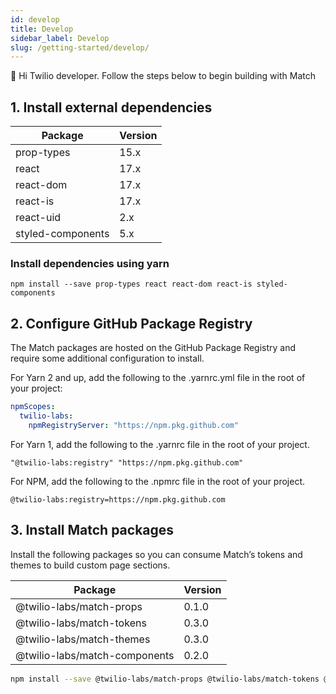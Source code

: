 ```yaml
---
id: develop
title: Develop
sidebar_label: Develop
slug: /getting-started/develop/
---
```


👋 Hi Twilio developer. Follow the steps below to begin building with Match

## 1. Install external dependencies

| Package           | Version |
| ----------------- | ------- |
| prop-types        | 15.x    |
| react             | 17.x    |
| react-dom         | 17.x    |
| react-is          | 17.x    |
| react-uid         | 2.x     |
| styled-components | 5.x     |

### Install dependencies using yarn

```shell npm2yarn
npm install --save prop-types react react-dom react-is styled-components
```

## 2. Configure GitHub Package Registry

The Match packages are hosted on the GitHub Package Registry and require some additional configuration to install.

For Yarn 2 and up, add the following to the .yarnrc.yml file in the root of your project:

```yaml
npmScopes:
  twilio-labs:
    npmRegistryServer: "https://npm.pkg.github.com"
```

For Yarn 1, add the following to the .yarnrc file in the root of your project.

```
"@twilio-labs:registry" "https://npm.pkg.github.com"
```

For NPM, add the following to the .npmrc file in the root of your project.

```
@twilio-labs:registry=https://npm.pkg.github.com
```

## 3. Install Match packages

Install the following packages so you can consume Match’s tokens and themes to build custom page sections.

| Package                       | Version |
| ----------------------------- | ------- |
| @twilio-labs/match-props      | 0.1.0   |
| @twilio-labs/match-tokens     | 0.3.0   |
| @twilio-labs/match-themes     | 0.3.0   |
| @twilio-labs/match-components | 0.2.0   |

```bash npm2yarn
npm install --save @twilio-labs/match-props @twilio-labs/match-tokens @twilio-labs/match-themes @twilio-labs/match-components
```
